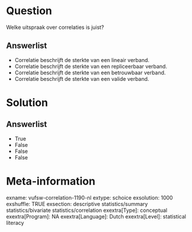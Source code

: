 Question
========
Welke uitspraak over correlaties is juist?

Answerlist
----------
* Correlatie beschrijft de sterkte van een lineair verband.
* Correlatie beschrijft de sterkte van een repliceerbaar verband.
* Correlatie beschrijft de sterkte van een betrouwbaar verband.
* Correlatie beschrijft de sterkte van een valide verband.

Solution
========










Answerlist
----------
* True
* False
* False
* False

Meta-information
================
exname: vufsw-correlation-1190-nl
extype: schoice
exsolution: 1000
exshuffle: TRUE
exsection: descriptive statistics/summary statistics/bivariate statistics/correlation
exextra[Type]: conceptual
exextra[Program]: NA
exextra[Language]: Dutch
exextra[Level]: statistical literacy

